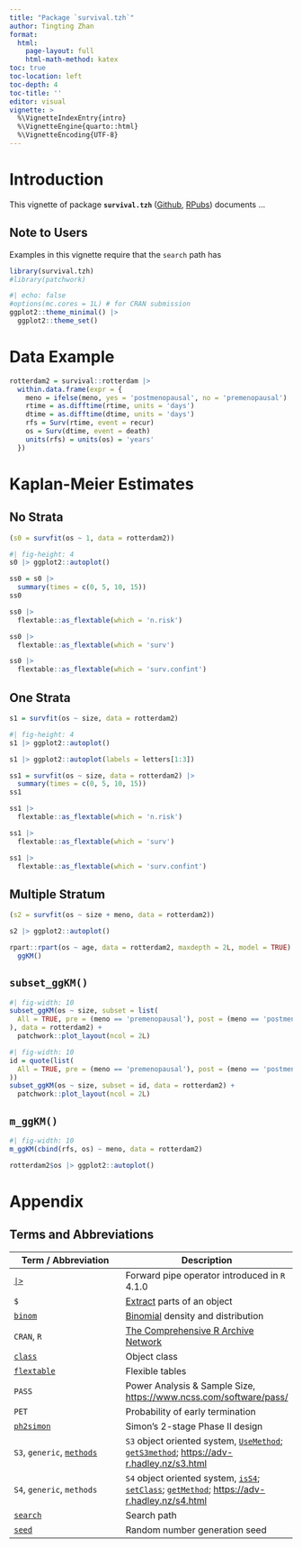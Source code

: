 ```yaml
---
title: "Package `survival.tzh`"
author: Tingting Zhan
format: 
  html:
    page-layout: full
    html-math-method: katex
toc: true
toc-location: left
toc-depth: 4
toc-title: ''
editor: visual
vignette: >
  %\VignetteIndexEntry{intro}
  %\VignetteEngine{quarto::html}
  %\VignetteEncoding{UTF-8}
---
```


# Introduction

This vignette of package **`survival.tzh`** ([Github](https://github.com/tingtingzhan/survival.tzh), [RPubs](https://rpubs.com/tingtingzhan/VisualizeSimon2Stage)) documents ...

## Note to Users

Examples in this vignette require that the `search` path has

```r
library(survival.tzh)
#library(patchwork)
```

```r
#| echo: false
#options(mc.cores = 1L) # for CRAN submission
ggplot2::theme_minimal() |> 
  ggplot2::theme_set()
```

# Data Example

```r
rotterdam2 = survival::rotterdam |> 
  within.data.frame(expr = {
    meno = ifelse(meno, yes = 'postmenopausal', no = 'premenopausal')
    rtime = as.difftime(rtime, units = 'days')
    dtime = as.difftime(dtime, units = 'days')
    rfs = Surv(rtime, event = recur)
    os = Surv(dtime, event = death)
    units(rfs) = units(os) = 'years'
  })
```

# Kaplan-Meier Estimates

## No Strata

```r
(s0 = survfit(os ~ 1, data = rotterdam2))
```

```r
#| fig-height: 4
s0 |> ggplot2::autoplot()
```

```r
ss0 = s0 |>
  summary(times = c(0, 5, 10, 15))
ss0
```

```r
ss0 |>
  flextable::as_flextable(which = 'n.risk')
```

```r
ss0 |>
  flextable::as_flextable(which = 'surv')
```

```r
ss0 |>
  flextable::as_flextable(which = 'surv.confint')
```

## One Strata

```r
s1 = survfit(os ~ size, data = rotterdam2)
```

```r
#| fig-height: 4
s1 |> ggplot2::autoplot()
```

```r
s1 |> ggplot2::autoplot(labels = letters[1:3])
```

```r
ss1 = survfit(os ~ size, data = rotterdam2) |>
  summary(times = c(0, 5, 10, 15))
ss1
```

```r
ss1 |>
  flextable::as_flextable(which = 'n.risk')
```

```r
ss1 |>
  flextable::as_flextable(which = 'surv')
```

```r
ss1 |>
  flextable::as_flextable(which = 'surv.confint')
```

## Multiple Stratum

```r
(s2 = survfit(os ~ size + meno, data = rotterdam2))
```

```r
s2 |> ggplot2::autoplot()
```

```r
rpart::rpart(os ~ age, data = rotterdam2, maxdepth = 2L, model = TRUE) |>
  ggKM()
```

## `subset_ggKM()`

```r
#| fig-width: 10
subset_ggKM(os ~ size, subset = list(
  All = TRUE, pre = (meno == 'premenopausal'), post = (meno == 'postmenopausal')
), data = rotterdam2) +
  patchwork::plot_layout(ncol = 2L)
```

```r
#| fig-width: 10
id = quote(list(
  All = TRUE, pre = (meno == 'premenopausal'), post = (meno == 'postmenopausal')
))
subset_ggKM(os ~ size, subset = id, data = rotterdam2) +
  patchwork::plot_layout(ncol = 2L)
```

## `m_ggKM()`

```r
#| fig-width: 10
m_ggKM(cbind(rfs, os) ~ meno, data = rotterdam2)
```

```r
rotterdam2$os |> ggplot2::autoplot()
```

# Appendix

## Terms and Abbreviations

| Term / Abbreviation | Description |
|------------------------------------|------------------------------------|
| [`|>`](https://search.r-project.org/R/refmans/base/html/pipeOp.html) | Forward pipe operator introduced in `R` 4.1.0 |
| `$` | [Extract](https://search.r-project.org/R/refmans/base/html/Extract.html) parts of an object |
| [`binom`](https://search.r-project.org/R/refmans/stats/html/Binomial.html) | [Binomial](https://en.wikipedia.org/wiki/Binomial_distribution) density and distribution |
| `CRAN`, `R` | [The Comprehensive R Archive Network](https://cran.r-project.org) |
| [`class`](https://search.r-project.org/R/refmans/base/html/class.html) | Object class |
| [`flextable`](https://search.r-project.org/CRAN/refmans/flextable/html/flextable.html) | Flexible tables |
| `PASS` | Power Analysis & Sample Size, <https://www.ncss.com/software/pass/> |
| `PET` | Probability of early termination |
| [`ph2simon`](https://search.r-project.org/CRAN/refmans/clinfun/html/ph2simon.html) | Simon's 2-stage Phase II design |
| `S3`, `generic`, [`methods`](https://search.r-project.org/R/refmans/utils/html/methods.html) | `S3` object oriented system, [`UseMethod`](https://search.r-project.org/R/refmans/base/html/UseMethod.html); [`getS3method`](https://search.r-project.org/R/refmans/utils/html/getS3method.html); <https://adv-r.hadley.nz/s3.html> |
| `S4`, `generic`, `methods` | `S4` object oriented system, [`isS4`](https://search.r-project.org/R/refmans/base/html/isS4.html); [`setClass`](https://search.r-project.org/R/refmans/methods/html/setClass.html); [`getMethod`](https://search.r-project.org/R/refmans/methods/html/getMethod.html); <https://adv-r.hadley.nz/s4.html> |
| [`search`](https://search.r-project.org/R/refmans/base/html/search.html) | Search path |
| [`seed`](https://search.r-project.org/R/refmans/base/html/Random.html) | Random number generation seed |
